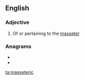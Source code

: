 ==English==

===Adjective===
{{en-adj|-}}

# {{lb|en|anatomy}} Of or pertaining to the [[masseter]]

===Anagrams===
* {{l|en|miscreates}}
* {{l|en|screamiest}}

[[ta:masseteric]]